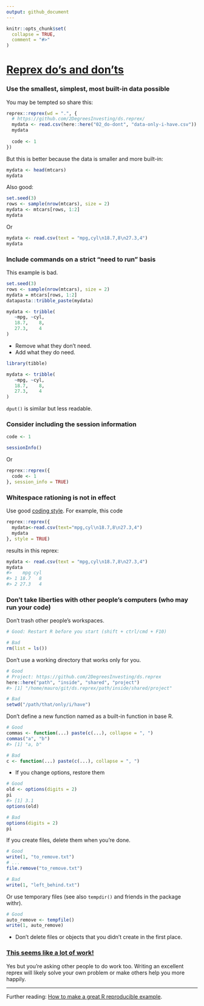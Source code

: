 ```yaml
---
output: github_document
---
```


```r
knitr::opts_chunk$set(
  collapse = TRUE,
  comment = "#>"
)
```

# [Reprex do's and don'ts](https://reprex.tidyverse.org/articles/reprex-dos-and-donts.html)

### Use the smallest, simplest, most built-in data possible

You may be tempted so share this:

```r
reprex::reprex(wd = ".", {
  # https://github.com/2DegreesInvesting/ds.reprex/
  mydata <- read.csv(here::here("02_do-dont", "data-only-i-have.csv"))
  mydata
  
  code <- 1
})
```

But this is better because the data is smaller and more built-in:

```r
mydata <- head(mtcars)
mydata
```

Also good:

```r
set.seed(3)
rows <- sample(nrow(mtcars), size = 2)
mydata <- mtcars[rows, 1:2]
mydata
```

Or

```r
mydata <- read.csv(text = "mpg,cyl\n18.7,8\n27.3,4")
mydata
```

### Include commands on a strict "need to run" basis

This example is bad.

```r
set.seed(3)
rows <- sample(nrow(mtcars), size = 2)
mydata = mtcars[rows, 1:2]
datapasta::tribble_paste(mydata)  

mydata <- tribble(
   ~mpg, ~cyl,
   18.7,    8,
   27.3,    4
)
```

* Remove what they don't need.
* Add what they do need.

```r
library(tibble)

mydata <- tribble(
   ~mpg, ~cyl,
   18.7,    8,
   27.3,    4
)
```

`dput()` is similar but less readable.

### Consider including the session information

```r
code <- 1

sessionInfo()
```

Or 

```r
reprex::reprex({
  code <- 1
}, session_info = TRUE)
```

### Whitespace rationing is not in effect

Use good [coding style](https://style.tidyverse.org/). For example, this code

```r
reprex::reprex({
  mydata<-read.csv(text="mpg,cyl\n18.7,8\n27.3,4")
  mydata
}, style = TRUE)
```

results in this reprex:

``` r
mydata <- read.csv(text = "mpg,cyl\n18.7,8\n27.3,4")
mydata
#>    mpg cyl
#> 1 18.7   8
#> 2 27.3   4
```

### Don't take liberties with other people's computers (who may run your code)

Don't trash other people's workspaces.

```r
# Good: Restart R before you start (shift + ctrl/cmd + F10)

# Bad
rm(list = ls())
```

Don't use a working directory that works only for you.

```r
# Good
# Project: https://github.com/2DegreesInvesting/ds.reprex
here::here("path", "inside", "shared", "project")
#> [1] "/home/mauro/git/ds.reprex/path/inside/shared/project"

# Bad
setwd("/path/that/only/i/have")
```

Don't define a new function named as a built-in function in base R.

```r
# Good 
commas <- function(...) paste(c(...), collapse = ", ")
commas("a", "b")
#> [1] "a, b"

# Bad
c <- function(...) paste(c(...), collapse = ", ")
```

* If you change options, restore them

```r
# Good
old <- options(digits = 2)
pi
#> [1] 3.1
options(old)

# Bad
options(digits = 2)
pi
```

If you create files, delete them when you're done.

```r
# Good
write(1, "to_remove.txt")
# ...
file.remove("to_remove.txt")

# Bad
write(1, "left_behind.txt")
```

Or use temporary files (see also `tempdir()` and friends in the package withr).

```r
# Good
auto_remove <- tempfile()
write(1, auto_remove)
```

* Don't delete files or objects that you didn't create in the first place.

### [This seems like a lot of work!](https://reprex.tidyverse.org/articles/reprex-dos-and-donts.html#this-seems-like-a-lot-of-work)

Yes but you're asking other people to do work too. Writing an excellent reprex
will likely solve your own problem or make others help you more happily.

----

Further reading: [How to make a great R reproducible
example](https://stackoverflow.com/questions/5963269/how-to-make-a-great-r-reproducible-example/16532098).
